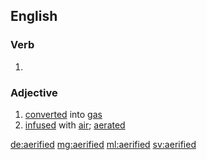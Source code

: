 ==English==

===Verb===
{{head|en|verb form}}

# {{en-past of|aerify}}

===Adjective===
{{en-adj}}

# [[converted]] into [[gas]]
# [[infused]] with [[air]]; [[aerated]]

[[de:aerified]]
[[mg:aerified]]
[[ml:aerified]]
[[sv:aerified]]